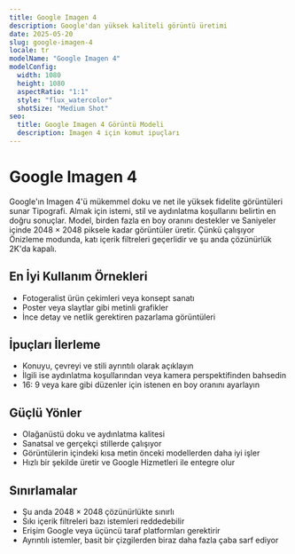 ```yaml
---
title: Google Imagen 4
description: Google'dan yüksek kaliteli görüntü üretimi
date: 2025-05-20
slug: google-imagen-4
locale: tr
modelName: "Google Imagen 4"
modelConfig:
  width: 1080
  height: 1080
  aspectRatio: "1:1"
  style: "flux_watercolor"
  shotSize: "Medium Shot"
seo:
  title: Google Imagen 4 Görüntü Modeli
  description: Imagen 4 için komut ipuçları
---
```


# Google Imagen 4

Google'ın Imagen 4'ü mükemmel doku ve net ile yüksek fidelite görüntüleri sunar
Tipografi. Almak için istemi, stil ve aydınlatma koşullarını belirtin
en doğru sonuçlar. Model, birden fazla en boy oranını destekler ve
Saniyeler içinde 2048 × 2048 piksele kadar görüntüler üretir. Çünkü çalışıyor
Önizleme modunda, katı içerik filtreleri geçerlidir ve şu anda çözünürlük
2K'da kapalı.

## En İyi Kullanım Örnekleri

- Fotogeralist ürün çekimleri veya konsept sanatı
- Poster veya slaytlar gibi metinli grafikler
- İnce detay ve netlik gerektiren pazarlama görüntüleri

## İpuçları İlerleme

- Konuyu, çevreyi ve stili ayrıntılı olarak açıklayın
- İlgili ise aydınlatma koşullarından veya kamera perspektifinden bahsedin
- 16: 9 veya kare gibi düzenler için istenen en boy oranını ayarlayın

## Güçlü Yönler

- Olağanüstü doku ve aydınlatma kalitesi
- Sanatsal ve gerçekçi stillerde çalışıyor
- Görüntülerin içindeki kısa metin önceki modellerden daha iyi işler
- Hızlı bir şekilde üretir ve Google Hizmetleri ile entegre olur

## Sınırlamalar

- Şu anda 2048 × 2048 çözünürlükte sınırlı
- Sıkı içerik filtreleri bazı istemleri reddedebilir
- Erişim Google veya üçüncü taraf platformları gerektirir
- Ayrıntılı istemler, basit bir çizgilerden biraz daha fazla çaba sarf ediyor
